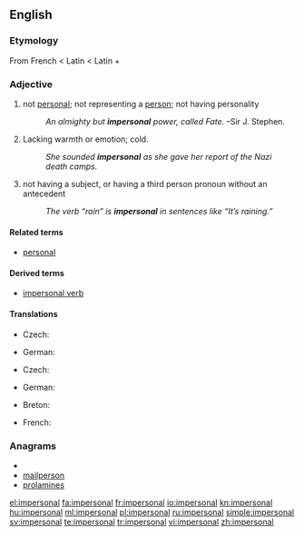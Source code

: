 ==English==

===Etymology===
From French {{term|impersonnel}} < Latin {{term|impersonalis}} < Latin {{term|im-||not}} + {{term|personalis||personal}}

===Adjective===
{{en-adj}}

# not [[personal]]; not representing a [[person]]; not having personality
#: ''An almighty but '''impersonal''' power, called Fate.'' &ndash;Sir J. Stephen.
# Lacking warmth or emotion; cold.
#: ''She sounded '''impersonal''' as she gave her report of the Nazi death camps.''
# {{grammar|of a verb or other word}} not having a subject, or having a third person pronoun without an antecedent
#: ''The verb “rain” is '''impersonal''' in sentences like “It’s raining.”''

====Related terms====
* [[personal]]

====Derived terms====
* [[impersonal verb]]

====Translations====
{{trans-top|not representing a person}}
* Czech: {{t-|cs|neosobní|m}}
{{trans-mid}}
* German: {{t-|de|unpersönlich}}
{{trans-bottom}}

{{trans-top|lacking warmth or emotion}}
* Czech: {{t-|cs|neosobní|m}}
{{trans-mid}}
* German: {{t-|de|unpersönlich}}
{{trans-bottom}}

{{trans-top|grammar}}
* Breton: {{t-|br|dic'hour|xs=Breton}}
{{trans-mid}}
* French: {{t+|fr|impersonnel}}
{{trans-bottom}}

===Anagrams===
* {{alphagram|aeilmnoprs}}
* [[mailperson#English|mailperson]]
* [[prolamines#English|prolamines]]

[[el:impersonal]]
[[fa:impersonal]]
[[fr:impersonal]]
[[io:impersonal]]
[[kn:impersonal]]
[[hu:impersonal]]
[[ml:impersonal]]
[[pl:impersonal]]
[[ru:impersonal]]
[[simple:impersonal]]
[[sv:impersonal]]
[[te:impersonal]]
[[tr:impersonal]]
[[vi:impersonal]]
[[zh:impersonal]]